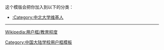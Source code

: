 {{Userbox
  |border-c = #AAAA00
  |border-s = 1
  |id-c     = #ffffff
  |id-s     = 10
  |id-fc    = #000
  |info-c   = #4876FF
  |info-s   = 10
  |info-fc  = #000000
  |id       = <!--注意合理使用之规定：“绝对不能将“合理使用”之图片，放入个人的用户页面进行展示。”-->华北<br>工学院
  |info     = 这个用户是'''<span class="org">[[华北工学院]]'''</span>的校友、学生或老师。
}}[[Category:中北大学维基人|{{PAGENAME}}]]
<noinclude>
<div style="clear:both">
这个模版会把你加入到以下的分类：
*[[:Category:中北大学维基人]]
----
[[Wikipedia:用户框/教育程度]]</div>
{{UF-hcard-part}}
[[Category:中国大陆学校用户框模板]]
</noinclude>